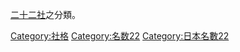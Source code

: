 [[二十二社|二十二社]]之分類。
{{Commonscat|Twenty-Two Shrines}}

[[Category:社格|Category:社格]]
[[Category:名数22|Category:名数22]]
[[Category:日本名數22|Category:日本名數22]]